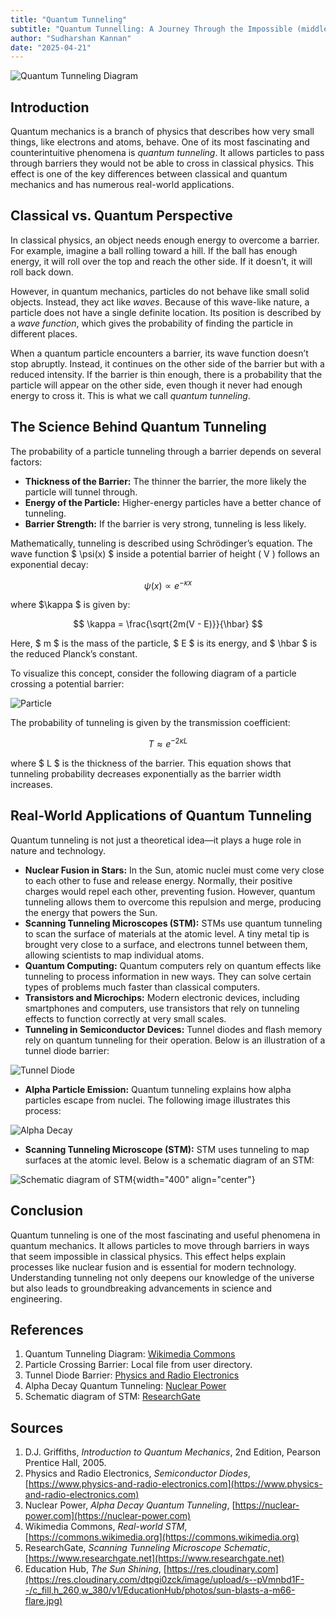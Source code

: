 ```yaml
---
title: "Quantum Tunneling"
subtitle: "Quantum Tunnelling: A Journey Through the Impossible (middle)"
author: "Sudharshan Kannan"
date: "2025-04-21"
---
```


![Quantum Tunneling Diagram](https://upload.wikimedia.org/wikipedia/commons/4/48/E14-V20-B1.gif)

## Introduction  
Quantum mechanics is a branch of physics that describes how very small things, like electrons and atoms, behave. One of its most fascinating and counterintuitive phenomena is *quantum tunneling*. It allows particles to pass through barriers they would not be able to cross in classical physics. This effect is one of the key differences between classical and quantum mechanics and has numerous real-world applications.

## Classical vs. Quantum Perspective  
In classical physics, an object needs enough energy to overcome a barrier. For example, imagine a ball rolling toward a hill. If the ball has enough energy, it will roll over the top and reach the other side. If it doesn’t, it will roll back down.

However, in quantum mechanics, particles do not behave like small solid objects. Instead, they act like *waves*. Because of this wave-like nature, a particle does not have a single definite location. Its position is described by a *wave function*, which gives the probability of finding the particle in different places.

When a quantum particle encounters a barrier, its wave function doesn’t stop abruptly. Instead, it continues on the other side of the barrier but with a reduced intensity. If the barrier is thin enough, there is a probability that the particle will appear on the other side, even though it never had enough energy to cross it. This is what we call *quantum tunneling*.

## The Science Behind Quantum Tunneling  
The probability of a particle tunneling through a barrier depends on several factors:
- **Thickness of the Barrier:** The thinner the barrier, the more likely the particle will tunnel through.
- **Energy of the Particle:** Higher-energy particles have a better chance of tunneling.
- **Barrier Strength:** If the barrier is very strong, tunneling is less likely.

Mathematically, tunneling is described using Schrödinger’s equation. The wave function $ \psi(x) $ inside a potential barrier of height \( V \) follows an exponential decay:

$$ 
\psi(x) \propto e^{- \kappa x} 
$$

where $\kappa $ is given by:

$$ 
\kappa = \frac{\sqrt{2m(V - E)}}{\hbar} 
$$

Here, $ m $ is the mass of the particle, $ E $ is its energy, and $ \hbar $ is the reduced Planck’s constant.

To visualize this concept, consider the following diagram of a particle crossing a potential barrier:

![Particle](/posts/assets/entries/qtunnelling/Particle.png)

The probability of tunneling is given by the transmission coefficient:

$$
T \approx e^{-2 \kappa L} 
$$

where $ L $ is the thickness of the barrier. This equation shows that tunneling probability decreases exponentially as the barrier width increases.

## Real-World Applications of Quantum Tunneling  
Quantum tunneling is not just a theoretical idea—it plays a huge role in nature and technology.

- **Nuclear Fusion in Stars:** In the Sun, atomic nuclei must come very close to each other to fuse and release energy. Normally, their positive charges would repel each other, preventing fusion. However, quantum tunneling allows them to overcome this repulsion and merge, producing the energy that powers the Sun.
- **Scanning Tunneling Microscopes (STM):** STMs use quantum tunneling to scan the surface of materials at the atomic level. A tiny metal tip is brought very close to a surface, and electrons tunnel between them, allowing scientists to map individual atoms.
- **Quantum Computing:** Quantum computers rely on quantum effects like tunneling to process information in new ways. They can solve certain types of problems much faster than classical computers.
- **Transistors and Microchips:** Modern electronic devices, including smartphones and computers, use transistors that rely on tunneling effects to function correctly at very small scales.
- **Tunneling in Semiconductor Devices:** Tunnel diodes and flash memory rely on quantum tunneling for their operation. Below is an illustration of a tunnel diode barrier:

![Tunnel Diode](https://www.physics-and-radio-electronics.com/electronic-devices-and-circuits/semiconductor-diodes/images/tunneldiodebarrier.png)

- **Alpha Particle Emission:** Quantum tunneling explains how alpha particles escape from nuclei. The following image illustrates this process:

![Alpha Decay](https://nuclear-power.com/wp-content/uploads/2018/08/alpha-decay-quantum-tunneling.png)

- **Scanning Tunneling Microscope (STM):** STM uses tunneling to map surfaces at the atomic level. Below is a schematic diagram of an STM:

![Schematic diagram of STM](https://www.researchgate.net/profile/Naresh-Marturi/publication/281534044/figure/fig6/AS:614167945936928@1523440457752/Scanning-tunneling-microscope-schematic-diagram.png){width="400" align="center"}

## Conclusion  
Quantum tunneling is one of the most fascinating and useful phenomena in quantum mechanics. It allows particles to move through barriers in ways that seem impossible in classical physics. This effect helps explain processes like nuclear fusion and is essential for modern technology. Understanding tunneling not only deepens our knowledge of the universe but also leads to groundbreaking advancements in science and engineering.

## References  
1. Quantum Tunneling Diagram: [Wikimedia Commons](https://upload.wikimedia.org/wikipedia/commons/4/48/E14-V20-B1.gif)  
2. Particle Crossing Barrier: Local file from user directory.  
3. Tunnel Diode Barrier: [Physics and Radio Electronics](https://www.physics-and-radio-electronics.com/electronic-devices-and-circuits/semiconductor-diodes/images/tunneldiodebarrier.png)  
4. Alpha Decay Quantum Tunneling: [Nuclear Power](https://nuclear-power.com/wp-content/uploads/2018/08/alpha-decay-quantum-tunneling.png)  
5. Schematic diagram of STM: [ResearchGate](https://www.researchgate.net/profile/Naresh-Marturi/publication/281534044/figure/fig6/AS:614167945936928@1523440457752/Scanning-tunneling-microscope-schematic-diagram.png)

## Sources 
1. D.J. Griffiths, *Introduction to Quantum Mechanics*, 2nd Edition, Pearson Prentice Hall, 2005.  
2. Physics and Radio Electronics, *Semiconductor Diodes*, [https://www.physics-and-radio-electronics.com](https://www.physics-and-radio-electronics.com)  
3. Nuclear Power, *Alpha Decay Quantum Tunneling*, [https://nuclear-power.com](https://nuclear-power.com)  
4. Wikimedia Commons, *Real-world STM*, [https://commons.wikimedia.org](https://commons.wikimedia.org)  
5. ResearchGate, *Scanning Tunneling Microscope Schematic*, [https://www.researchgate.net](https://www.researchgate.net)  
6. Education Hub, *The Sun Shining*, [https://res.cloudinary.com](https://res.cloudinary.com/dtpgi0zck/image/upload/s--pVmnbd1F--/c_fill,h_260,w_380/v1/EducationHub/photos/sun-blasts-a-m66-flare.jpg)
